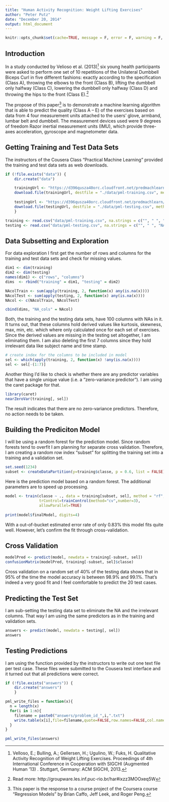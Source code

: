 ```yaml
---
title: "Human Activity Recognition: Weight Lifting Exercises"
author: "Peter Putz"
date: "December 20, 2014"
output: html_document
---
```


```r
knitr::opts_chunk$set(cache=TRUE, message = F, error = F, warning = F, comment = NA, fig.align = 'center', dpi = 100, tidy = F, cache.path = '.cache/', fig.path = 'fig/')
```

## Introduction

In a study conducted by Velioso et al. (2013)[^velioso] six young health participants were asked to perform one set of 10 repetitions of the Unilateral Dumbbell Biceps Curl in five different fashions: exactly according to the specification (Class A), throwing the elbows to the front (Class B), lifting the dumbbell only halfway (Class C), lowering the dumbbell only halfway (Class D) and throwing the hips to the front (Class E).[^details]

The propose of this paper[^coursera] is to demonstrate a machine learning algorithm that is able to predict the quality (Class A -- E) of the exercises based on data from 4 four measurement units attached to the users’ glove, armband, lumbar belt and dumbbell. The measurement devices used were 9 degrees of freedom Razor inertial measurement units (IMU), which provide three-axes acceleration, gyroscope and magnetometer data.

## Getting Training and Test Data Sets

The instructors of the Cousera Class "Practical Machine Learning" provided the training and test data sets as web downloads. 

```r
if (!file.exists("data")) {
    dir.create("data")

    trainingUrl <- "https://d396qusza40orc.cloudfront.net/predmachlearn/pml-training.csv"
    download.file(trainingUrl, destfile = "./data/pml-training.csv", method = "curl")
    
    testingUrl <- "https://d396qusza40orc.cloudfront.net/predmachlearn/pml-testing.csv"
    download.file(testingUrl, destfile = "./data/pml-testing.csv", method = "curl")
    }
```

```r
training <- read.csv("data/pml-training.csv", na.strings = c("", " ", "NA"))
testing <- read.csv("data/pml-testing.csv", na.strings = c("", " ", "NA"))
```

## Data Subsetting and Exploration

For data exploration I first get the number of rows and columns for the training and test data sets
and check for missing values.

```r
dim1 <- dim(training)
dim2 <- dim(testing)
names(dim1) <- c("rows", "columns")
dims  <- rbind("training" = dim1, "testing" = dim2)

NAcolTrain <- sum(apply(training, 2, function(x) any(is.na(x))))
NAcolTest <- sum(apply(testing, 2, function(x) any(is.na(x))))
NAcol <- c(NAcolTrain, NAcolTest)

cbind(dims, "NA_cols" = NAcol)
```

Both, the training and the testing data sets, have 100 columns with NAs in it. It turns out, that these columns hold derived values like kurtosis, skewness, max, min, etc. which where only calculated once for each set of exercises. Since the derived values are missing in the testing set altogether, I am eliminating them. I am also deleting the first 7 columns since they hold irrelevant data like subject name and time stamp.

```r
# create index for the columns to be included in model
sel <- which(apply(training, 2, function(x) !any(is.na(x))))
sel <- sel[-(1:7)]
```

Another thing I'd like to check is whether there are any predictor variables that have a single unique value (i.e. a "zero-variance predictor"). I am using the caret package for that.

```r
library(caret)
nearZeroVar(training[, sel])
```

The result indicates that there are no zero-variance predictors. Therefore, no action needs to be taken.


## Building the Prediciton Model

I will be using a random forest for the prediction model. Since random forests tend to overfit I am  planning for separate cross validation. Therefore, I am creating a random row index "subset" for  splitting the training set into a training and a validation set.

```r
set.seed(1234)
subset <- createDataPartition(y=training$classe, p = 0.6, list = FALSE)
```

Here is the prediction model based on a random forest. The additional parameters are to speed up processing.

```r
model <- train(classe ~ ., data = training[subset, sel], method = "rf",
               trControl=trainControl(method="cv",number=3),
               allowParallel=TRUE)
                
print(model$finalModel, digits=4)
```

With a out-of-bucket estimated error rate of only 0.83% this model fits quite well. However, let's confirm the fit through cross-validation.

## Cross Validation

```r
modelPred <- predict(model, newdata = training[-subset, sel])
confusionMatrix(modelPred, training[-subset, sel]$classe)
```

Cross validation on a random set of 40% of the testing data shows that in 95% of the time the model accuracy is between 98.9% and 99.1%. That's indeed a very good fit and I feel comfortable to predict the 20 test cases.


## Predicting the Test Set

I am sub-setting the testing data set to eliminate the NA and the irrelevant columns. That way I am using the same predictors as in the training and validation sets.

```r
answers <- predict(model, newdata = testing[, sel])
answers
```


## Testing Predictions

I am using the function provided by the instructors to write out one text file per test case. These files were submitted to the Cousera test interface and it turned out that all predictions were correct.

```r
if (!file.exists("answers")) {
    dir.create("answers")
    }

pml_write_files = function(x){
  n = length(x)
  for(i in 1:n){
    filename = paste0("answers/problem_id_",i,".txt")
    write.table(x[i],file=filename,quote=FALSE,row.names=FALSE,col.names=FALSE)
  }
}

pml_write_files(answers)
```

[^velioso]: Velloso, E.; Bulling, A.; Gellersen, H.; Ugulino, W.; Fuks, H. Qualitative Activity Recognition of Weight Lifting Exercises. Proceedings of 4th International Conference in Cooperation with SIGCHI (Augmented Human '13) . Stuttgart, Germany: ACM SIGCHI, 2013.
[^details]: Read more: http://groupware.les.inf.puc-rio.br/har#ixzz3MOOxeq5W
[^coursera]: This paper is the response to a course project of the Coursera course "Regression Models" by Brian Caffo, Jeff Leek, and Roger Peng.
